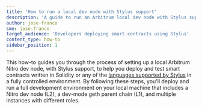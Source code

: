 ```yaml
---
title: 'How to run a local dev node with Stylus support'
description: 'A guide to run an Arbitrum local dev node with Stylus support on your local machine'
author: jose-franco
sme: jose-franco
target_audience: 'Developers deploying smart contracts using Stylus'
content_type: how-to
sidebar_position: 1
---
```



<PublicPreviewBannerPartial />

This how-to guides you through the process of setting up a local Arbitrum Nitro dev node, with Stylus support, to help you deploy and test smart contracts written in Solidity or any of the [languages supported by Stylus](/stylus/stylus-gentle-introduction#in-a-nutshell) in a fully controlled environment. By following these steps, you'll deploy and run a full development environment on your local machine that includes a Nitro dev node (L2), a dev-mode geth parent chain (L1), and multiple instances with different roles.


<LocalDevNodeSetupInstructions branch="stylus" />
